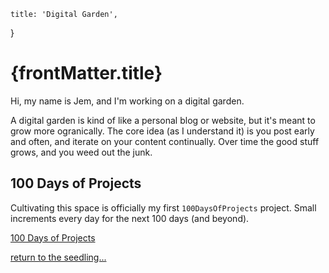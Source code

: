 

    title: 'Digital Garden',
}

<h1>{frontMatter.title}</h1>

Hi, my name is Jem, and I'm working on a digital garden.

A digital garden is kind of like a personal blog or website, but it's meant to
grow more ogranically. The core idea (as I understand it) is you post early and
often, and iterate on your content continually. Over time the good stuff grows,
and you weed out the junk.

## 100 Days of Projects

Cultivating this space is officially my first `100DaysOfProjects` project. Small
increments every day for the next 100 days (and beyond).

[100 Days of Projects](/100days)

[return to the seedling...](/)
